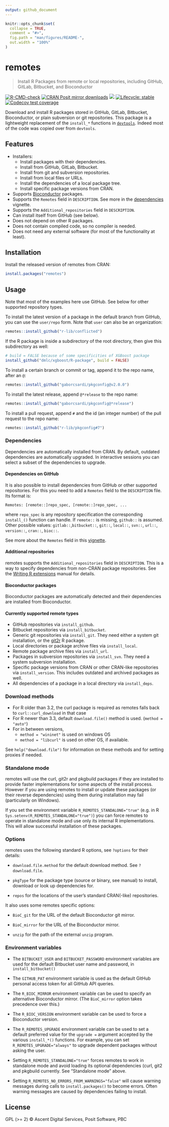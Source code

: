 ```yaml
---
output: github_document
---
```


<!-- README.md is generated from README.Rmd. Please edit that file -->

```r
knitr::opts_chunk$set(
  collapse = TRUE,
  comment = "#>",
  fig.path = "man/figures/README-",
  out.width = "100%"
)
```

# remotes

> Install R Packages from remote or local repositories,
> including GitHub, GitLab, Bitbucket, and Bioconductor


<!-- badges: start -->
[![R-CMD-check](https://github.com/r-lib/remotes/actions/workflows/R-CMD-check.yaml/badge.svg)](https://github.com/r-lib/remotes/actions/workflows/R-CMD-check.yaml)
[![CRAN Posit mirror downloads](https://cranlogs.r-pkg.org/badges/remotes)](https://www.r-pkg.org/pkg/remotes)
[![](https://www.r-pkg.org/badges/version/remotes)](https://www.r-pkg.org/pkg/remotes)
[![Lifecycle: stable](https://img.shields.io/badge/lifecycle-stable-brightgreen.svg)](https://lifecycle.r-lib.org/articles/stages.html)
[![Codecov test coverage](https://codecov.io/gh/r-lib/remotes/graph/badge.svg)](https://app.codecov.io/gh/r-lib/remotes)
<!-- badges: end -->

Download and install R packages stored in GitHub, GitLab, Bitbucket,
Bioconductor, or plain subversion or git repositories. This package
is a lightweight replacement of the `install_*` functions in
[`devtools`](https://github.com/r-lib/devtools).
Indeed most of the code was copied over from `devtools`.

## Features

* Installers:
  * Install packages with their dependencies.
  * Install from GitHub, GitLab, Bitbucket.
  * Install from git and subversion repositories.
  * Install from local files or URLs.
  * Install the dependencies of a local package tree.
  * Install specific package versions from CRAN.
* Supports [Bioconductor](https://bioconductor.org/) packages.
* Supports the `Remotes` field in `DESCRIPTION`. See more in the
  [dependencies](https://remotes.r-lib.org/articles/dependencies.html) vignette.
* Supports the `Additional_repositories` field in `DESCRIPTION`.
* Can install itself from GitHub (see below).
* Does not depend on other R packages.
* Does not contain compiled code, so no compiler is needed.
* Does not need any external software (for most of the functionality
  at least).

## Installation

Install the released version of remotes from CRAN:

```r
install.packages("remotes")
```

## Usage

Note that most of the examples here use GitHub. See below for other
supported repository types.

To install the latest version of a package in the default branch from
GitHub, you can use the `user/repo` form. Note that `user` can also be
an organization:

```r
remotes::install_github("r-lib/conflicted")
```

If the R package is inside a subdirectory of the root directory,
then give this subdirectory as well:

```r
# build = FALSE because of some specificities of XGBoost package
install_github("dmlc/xgboost/R-package", build = FALSE)
```

To install a certain branch or commit or tag, append it to the
repo name, after an `@`:

```r
remotes::install_github("gaborcsardi/pkgconfig@v2.0.0")
```

To install the latest release, append `@*release` to the repo
name:

```r
remotes::install_github("gaborcsardi/pkgconfig@*release")
```

To install a pull request, append `#` and the id (an integer number)
of the pull request to the repo name:

```r
remotes::install_github("r-lib/pkgconfig#7")
```

### Dependencies

Dependencies are automatically installed from CRAN. By default,
outdated dependencies are automatically upgraded. In interactive sessions
you can select a subset of the dependencies to upgrade.

#### Dependencies on GitHub

It is also possible to install dependencies from GitHub or other
supported repositories. For this you need to add a `Remotes` field to the
`DESCRIPTION` file. Its format is:
```
Remotes: [remote::]repo_spec, [remote::]repo_spec, ...
```
where `repo_spec` is any repository specification the corresponding
`install_()` function can handle. If `remote::` is missing, `github::` is
assumed. Other possible values: `gitlab::`,`bitbucket::`, `git::`, `local::`,
`svn::`, `url::`, `version::`, `cran::`, `bioc::`.

See more about the `Remotes` field in this
[vignette](https://remotes.r-lib.org/articles/dependencies.html).

#### Additional repositories

remotes supports the `Additional_repositories` field in
`DESCRIPTION`. This is a way to specify dependencies from non-CRAN
package repositories. See the [Writing R extensions](https://cran.r-project.org/doc/manuals/r-release/R-exts.html#Package-Dependencies)
manual for details.

#### Bioconductor packages

Bioconductor packages are automatically detected and their
dependencies are installed from Bioconductor.

#### Currently supported remote types

* GitHub repositories via `install_github`.
* Bitbucket repositories via `install_bitbucket`.
* Generic git repositories via `install_git`. They need either a
  system git installation, or the
  [git2r](https://github.com/ropensci/git2r) R package.
* Local directories or package archive files via `install_local`.
* Remote package archive files via `install_url`.
* Packages in subversion repositories via `install_svn`. They need
  a system subversion installation.
* Specific package versions from CRAN or other CRAN-like
  repositories via `install_version`. This includes outdated
  and archived packages as well.
* All dependencies of a package in a local directory via
  `install_deps`.

### Download methods

* For R older than 3.2, the curl package is required as remotes falls back
  to `curl::curl_download` in that case
* For R newer than 3.3, default `download.file()` method is used.
  (`method = "auto"`)
* For in between versions,
    * `method = "wininet"` is used on windows OS
    * `method = "libcurl"` is used on other OS, if available.

See `help("download.file")` for information on these methods and for
setting proxies if needed.

### Standalone mode

remotes will use the curl, git2r and pkgbuild packages if they are
installed to provide faster implementations for some aspects of the install
process. However if you are using remotes to install or update these packages
(or their reverse dependencies) using them during installation may fail
(particularly on Windows).

If you set the environment variable `R_REMOTES_STANDALONE="true"` (e.g.
in R `Sys.setenv(R_REMOTES_STANDALONE="true")`) you can force remotes to
operate in standalone mode and use only its internal R implementations. This
will allow successful installation of these packages.

### Options

remotes uses the following standard R options, see `?options` for their
details:

* `download.file.method` for the default download method. See
  `?download.file`.

* `pkgType` for the package type (source or binary, see manual) to install,
  download or look up dependencies for.

* `repos` for the locations of the user's standard CRAN(-like) repositories.

It also uses some remotes specific options:

* `BioC_git` for the URL of the default Bioconductor git mirror.

* `BioC_mirror` for the URL of the Bioconductor mirror.

* `unzip` for the path of the external `unzip` program.

### Environment variables

* The `BITBUCKET_USER` and `BITBUCKET_PASSWORD` environment variables
  are used for the default Bitbucket  user name and password, in
  `install_bitbucket()`

* The `GITHUB_PAT` environment variable is used as the default GitHub
  personal access token for all GitHub API queries.

* The `R_BIOC_MIRROR` environment variable can be used to specify an
  alternative Bioconductor mirror. (The `BioC_mirror` option takes
  precedence over this.)

* The `R_BIOC_VERSION` environment variable can be used to force a
  Bioconductor version.

* The `R_REMOTES_UPGRADE` environment variable can be used to set a default
  preferred value for the `upgrade =` argument accepted by the various
  `install_*()` functions. For example, you can set `R_REMOTES_UPGRADE="always"`
  to upgrade dependent packages without asking the user.

* Setting `R_REMOTES_STANDALONE="true"` forces remotes to work in standalone
  mode and avoid loading its optional dependencies (curl, git2 and pkgbuild
  currently. See "Standalone mode" above.

* Setting `R_REMOTES_NO_ERRORS_FROM_WARNINGS="false"` will cause warning
  messages during calls to `install.packages()` to become errors. Often warning
  messages are caused by dependencies failing to install.

## License

GPL (>= 2) © Ascent Digital Services, Posit Software, PBC
